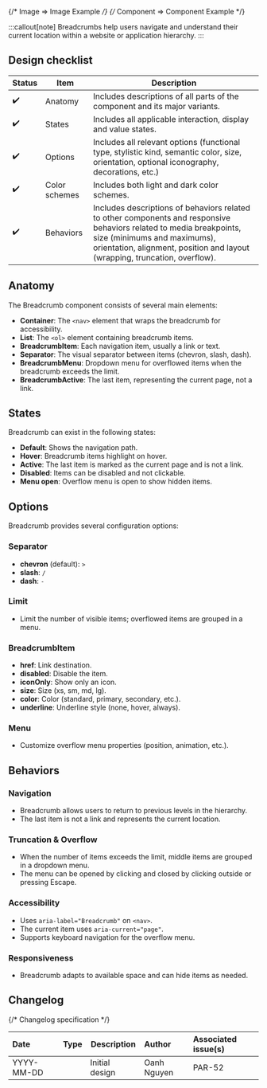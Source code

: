 
<TableOfContents />

{/* Image => Image Example */}
{/* Component => Component Example */}

:::callout[note]
Breadcrumbs help users navigate and understand their current location within a website or application hierarchy.
:::

## Design checklist <span id="design-checklist"></span>

| Status | Item          | Description                                                                                                                                                                                                                       |
| ------ | ------------- | --------------------------------------------------------------------------------------------------------------------------------------------------------------------------------------------------------------------------------- |
| ✔️     | Anatomy       | Includes descriptions of all parts of the component and its major variants.                                                                                                                                                       |
| ✔️     | States        | Includes all applicable interaction, display and value states.                                                                                                                                                                    |
| ✔️     | Options       | Includes all relevant options (functional type, stylistic kind, semantic color, size, orientation, optional iconography, decorations, etc.)                                                                                       |
| ✔️     | Color schemes | Includes both light and dark color schemes.                                                                                                                                                                                       |
| ✔️     | Behaviors     | Includes descriptions of behaviors related to other components and responsive behaviors related to media breakpoints, size (minimums and maximums), orientation, alignment, position and layout (wrapping, truncation, overflow). |

## Anatomy <span id="anatomy"></span>

The Breadcrumb component consists of several main elements:

- **Container**: The `<nav>` element that wraps the breadcrumb for accessibility.
- **List**: The `<ol>` element containing breadcrumb items.
- **BreadcrumbItem**: Each navigation item, usually a link or text.
- **Separator**: The visual separator between items (chevron, slash, dash).
- **BreadcrumbMenu**: Dropdown menu for overflowed items when the breadcrumb exceeds the limit.
- **BreadcrumbActive**: The last item, representing the current page, not a link.

## States <span id="states"></span>

Breadcrumb can exist in the following states:

- **Default**: Shows the navigation path.
- **Hover**: Breadcrumb items highlight on hover.
- **Active**: The last item is marked as the current page and is not a link.
- **Disabled**: Items can be disabled and not clickable.
- **Menu open**: Overflow menu is open to show hidden items.

## Options <span id="options"></span>

Breadcrumb provides several configuration options:

### Separator

- **chevron** (default): `>`
- **slash**: `/`
- **dash**: `-`

### Limit

- Limit the number of visible items; overflowed items are grouped in a menu.

### BreadcrumbItem

- **href**: Link destination.
- **disabled**: Disable the item.
- **iconOnly**: Show only an icon.
- **size**: Size (xs, sm, md, lg).
- **color**: Color (standard, primary, secondary, etc.).
- **underline**: Underline style (none, hover, always).

### Menu

- Customize overflow menu properties (position, animation, etc.).

## Behaviors <span id="behaviors"></span>

### Navigation

- Breadcrumb allows users to return to previous levels in the hierarchy.
- The last item is not a link and represents the current location.

### Truncation & Overflow

- When the number of items exceeds the limit, middle items are grouped in a dropdown menu.
- The menu can be opened by clicking and closed by clicking outside or pressing Escape.

### Accessibility

- Uses `aria-label="Breadcrumb"` on `<nav>`.
- The current item uses `aria-current="page"`.
- Supports keyboard navigation for the overflow menu.

### Responsiveness

- Breadcrumb adapts to available space and can hide items as needed.

## Changelog <span id="changelog"></span>

{/* Changelog specification */}

| Date       | Type                                                     | Description    | Author      | Associated issue(s) |
| :--------- | :------------------------------------------------------- | -------------- | :---------- | :------------------ |
| YYYY-MM-DD | <Badge size='sm' kind='glass' color='cyan' label="new"/> | Initial design | Oanh Nguyen | PAR-52              |
